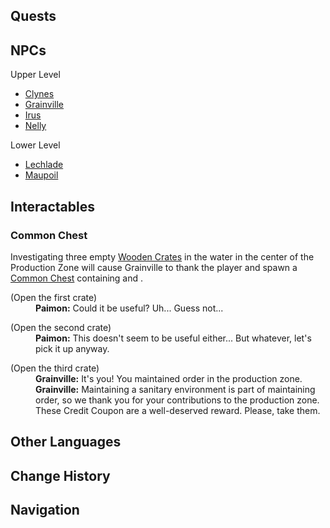 {{Location Infobox
|image        = <gallery>
Production Zone.png|In-game
Point of Interest Production Zone Lower Level Map Location.png|Map (Lower Level)
Point of Interest Production Zone Upper Level Map Location.png|Map (Upper Level)
</gallery>
|type         = Point of Interest
|map_level    = Fortress of Meropide: Production Zone Upper Level;Fortress of Meropide: Production Zone Lower Level
|subarea      = Fortress of Meropide
|area         = Liffey Region
|subregion    = 
|region       = Fontaine
}}
{{Location Intro|description=<p>It consists of two levels, located below the [[Administrative Area]] and connected by a lift located in the east of the Fortress of Meropide. Further below, available via a lift in the Lower Level, is the [[Abandoned Production Zone]].</p>}}
<!--
==Points of Interest==
{{Locations by Category Table|type=Points of Interest}}
-->
==Quests==
{{Quests by Category List|Production Zone Quests|heo=1}}

==NPCs==
;Upper Level
* [[Clynes]]
* [[Grainville]]
* [[Irus]]
* [[Nelly]]

;Lower Level
* [[Lechlade]]
* [[Maupoil]]

==Interactables==
===Common Chest===
Investigating three empty [[Wooden Crate]]s in the water in the center of the Production Zone will cause Grainville to thank the player and spawn a [[Common Chest]] containing {{Item|Primogem|x=2}} and {{Item|Credit Coupons|x=30}}.
{{Dialogue Start}}
;(Open the first crate)
:'''Paimon:''' Could it be useful? Uh... Guess not...

;(Open the second crate)
:'''Paimon:''' This doesn't seem to be useful either... But whatever, let's pick it up anyway.

;(Open the third crate)
:{{Black Screen|You hear someone calling, so you leave the water...}}
:'''Grainville:''' It's you! You maintained order in the production zone.
:'''Grainville:''' Maintaining a sanitary environment is part of maintaining order, so we thank you for your contributions to the production zone. These Credit Coupon are a well-deserved reward. Please, take them.
{{Dialogue End}}
<!--
==Descriptions==
{{Description|}}
--><!--
==Soundtracks==
{{Soundtracks by Category Table|{{subst:#titleparts:{{subst:PAGENAME}}}} Soundtracks|header={{subst:#titleparts:{{subst:PAGENAME}}}}}}
--><!--
==Lore==

==Gallery==
<gallery>

</gallery>

==Video Guides==
{{EVT
|video   = 
|caption = 
}}
-->
==Other Languages==
{{Other Languages
|en      = Production Zone
|zhs     = 生产区
|zhs_rm  = Shēngchǎn-qū
|zht     = 生產區
|zht_rm  = Shēngchǎn-qū
|zh_tl   = 
|ja      = 生産エリア
|ja_rm   = Seisan Eria
|ja_tl   = 
|ko      = {{tt|생산 구역|生産區域}}
|ko_rm   = 
|ko_tl   = 
|es      = Área de Producción
|es_tl   = Production Area
|fr      = Zone de production
|fr_tl   = Production Zone
|ru      = Производственный участок
|ru_tl   = Production Area
|th      = โซนการผลิต
|th_rm   = 
|th_tl   = 
|vi      = Khu Sản Xuất
|vi_tl   = 
|de      = Produktionstrakt
|de_tl   = Production Section
|id      = Production Zone
|pt      = Área de Produção
|pt_tl   = 
|tr      = Üretim Alanı
|tr_tl   = 
|it      = Area di produzione
|it_tl   = 
}}

==Change History==
{{Change History|4.1}}

==Navigation==
{{PoI Navbox|Fontaine}}
